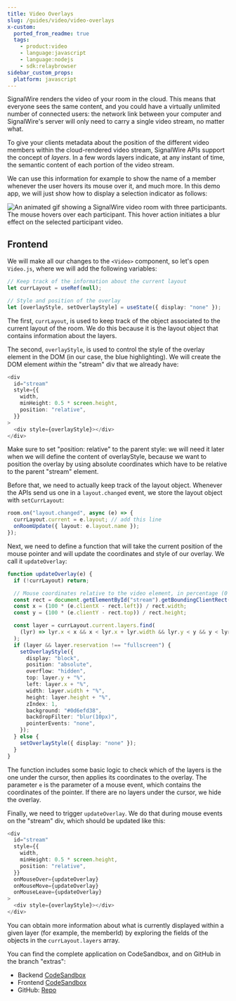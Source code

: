 ```yaml
---
title: Video Overlays
slug: /guides/video/video-overlays
x-custom:
  ported_from_readme: true
  tags:
    - product:video
    - language:javascript
    - language:nodejs
    - sdk:relaybrowser
sidebar_custom_props:
  platform: javascript
---
```


SignalWire renders the video of your room in the cloud. This means that everyone sees the same content, and you could have a virtually unlimited number of connected users: the network link between your computer and SignalWire's server will only need to carry a single video stream, no matter what.

To give your clients metadata about the position of the different video members within the cloud-rendered video stream, SignalWire APIs support the concept of _layers_. In a few words layers indicate, at any instant of time, the semantic content of each portion of the video stream.

We can use this information for example to show the name of a member whenever the user hovers its mouse over it, and much more. In this demo app, we will just show how to display a selection indicator as follows:

<img src="https://i.ibb.co/zbPncdc/selection.gif" alt="An animated gif showing a SignalWire video room with three participants. The mouse hovers over each participant. This hover action initiates a blur effect on the selected participant video." border="0" />

## Frontend

We will make all our changes to the `<Video>` component, so let's open `Video.js`, where we will add the following variables:

```typescript
// Keep track of the information about the current layout
let currLayout = useRef(null);

// Style and position of the overlay
let [overlayStyle, setOverlayStyle] = useState({ display: "none" });
```

The first, `currLayout`, is used to keep track of the object associated to the current layout of the room. We do this because it is the layout object that contains information about the layers.

The second, `overlayStyle`, is used to control the style of the overlay element in the DOM (in our case, the blue highlighting). We will create the DOM element _within_ the "stream" div that we already have:

```typescript
<div
  id="stream"
  style={{
    width,
    minHeight: 0.5 * screen.height,
    position: "relative",
  }}
>
  <div style={overlayStyle}></div>
</div>
```

Make sure to set "position: relative" to the parent style: we will need it later when we will define the content of overlayStyle, because we want to position the overlay by using absolute coordinates which have to be relative to the parent "stream" element.

Before that, we need to actually keep track of the layout object. Whenever the APIs send us one in a `layout.changed` event, we store the layout object with `setCurrLayout`:

```typescript
room.on("layout.changed", async (e) => {
  currLayout.current = e.layout; // add this line
  onRoomUpdate({ layout: e.layout.name });
});
```

Next, we need to define a function that will take the current position of the mouse pointer and will update the coordinates and style of our overlay. We call it `updateOverlay`:

```typescript
function updateOverlay(e) {
  if (!currLayout) return;

  // Mouse coordinates relative to the video element, in percentage (0 to 100)
  const rect = document.getElementById("stream").getBoundingClientRect();
  const x = (100 * (e.clientX - rect.left)) / rect.width;
  const y = (100 * (e.clientY - rect.top)) / rect.height;

  const layer = currLayout.current.layers.find(
    (lyr) => lyr.x < x && x < lyr.x + lyr.width && lyr.y < y && y < lyr.y + lyr.height
  );
  if (layer && layer.reservation !== "fullscreen") {
    setOverlayStyle({
      display: "block",
      position: "absolute",
      overflow: "hidden",
      top: layer.y + "%",
      left: layer.x + "%",
      width: layer.width + "%",
      height: layer.height + "%",
      zIndex: 1,
      background: "#0d6efd38",
      backdropFilter: "blur(10px)",
      pointerEvents: "none",
    });
  } else {
    setOverlayStyle({ display: "none" });
  }
}
```

The function includes some basic logic to check which of the layers is the one under the cursor, then applies its coordinates to the overlay. The parameter `e` is the parameter of a mouse event, which contains the coordinates of the pointer. If there are no layers under the cursor, we hide the overlay.

Finally, we need to trigger `updateOverlay`. We do that during mouse events on the "stream" div, which should be updated like this:

```typescript
<div
  id="stream"
  style={{
    width,
    minHeight: 0.5 * screen.height,
    position: "relative",
  }}
  onMouseOver={updateOverlay}
  onMouseMove={updateOverlay}
  onMouseLeave={updateOverlay}
>
  <div style={overlayStyle}></div>
</div>
```

You can obtain more information about what is currently displayed within a given layer (for example, the memberId) by exploring the fields of the objects in the `currLayout.layers` array.

You can find the complete application on CodeSandbox, and on GitHub in the branch "extras":

- Backend [CodeSandbox](https://codesandbox.io/s/8gv4h)
- Frontend [CodeSandbox](https://codesandbox.io/s/i4h64)
- GitHub: [Repo](https://github.com/signalwire/browser-videoconf-full-react/tree/extras)
